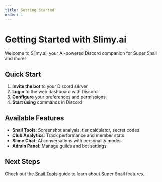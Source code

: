 ```yaml
---
title: Getting Started
order: 1
---
```


# Getting Started with Slimy.ai

Welcome to Slimy.ai, your AI-powered Discord companion for Super Snail and more!

## Quick Start

1. **Invite the bot** to your Discord server
2. **Login** to the web dashboard with Discord
3. **Configure** your preferences and permissions
4. **Start using** commands in Discord

## Available Features

- **Snail Tools**: Screenshot analysis, tier calculator, secret codes
- **Club Analytics**: Track performance and member stats
- **Slime Chat**: AI conversations with personality modes
- **Admin Panel**: Manage guilds and bot settings

## Next Steps

Check out the [Snail Tools](/docs/snail-tools) guide to learn about Super Snail features.

